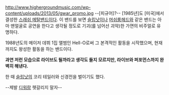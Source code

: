 http://www.highergroundmusic.com/wp-content/uploads/2013/05/gwar_promo.jpg
--[피규어]?--
[1985년]도 [미국]에서 결성한 [[스래쉬 메탈]]밴드이다. 이 밴드를 보면 [[슬립낫]]이나 [[머쉬룸헤드]]와 같은 밴드는 아마 맨얼굴로 공연을 한다고 생각될 정도로 기괴(를 넘어선 괴악)한 가면의 비주얼로 유명하다.

1988년도의 메이저 데뷔 1집 앨범인 Hell-O로써 그 본격적인 활동을 시작했으며, 현재까지도 왕성한 활동을 하는 밴드이다.

'''과연 저런 모습으로 라이브도 될까라고 생각도 들지 모르지만, 라이브와 퍼포먼스까지 완벽히 해낸다.'''

한 때 [[슬립낫]]의 코리 테일러와 신경전을 벌이기도 했다.

--제발 [[디워]]랑 헷갈리지 말자--
